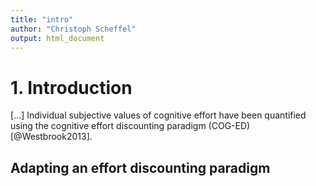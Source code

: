 ```yaml
---
title: "intro"
author: "Christoph Scheffel"
output: html_document
---
```


# 1. Introduction

[...]
Individual subjective values of cognitive effort have been quantified using the cognitive effort discounting paradigm (COG-ED) [@Westbrook2013]. 

## Adapting an effort discounting paradigm

